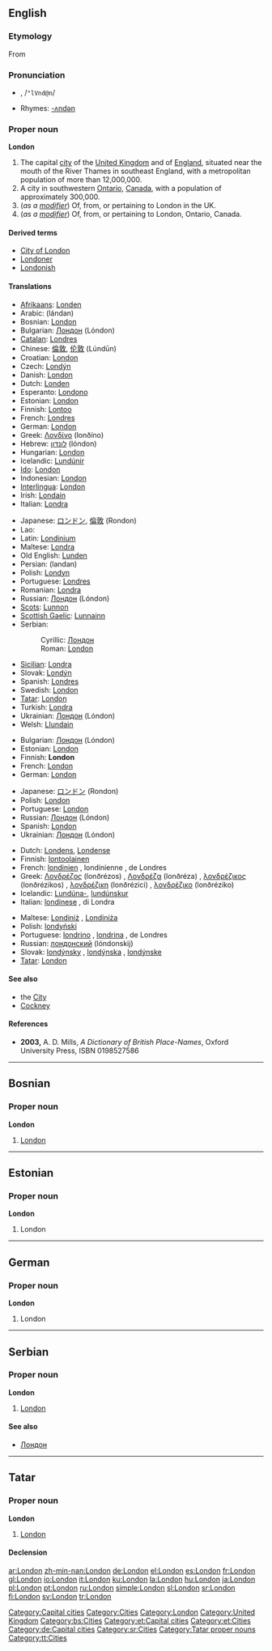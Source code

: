 {{wikipedia}}
==English==
{{rank|wild|front|France|577|London|save|length|play}}

===Etymology===
From {{L.}} {{term|Londinium|Londīnium}}

===Pronunciation===
* {{IPAchar|lŭn'dən, /ˈlʌndən/}}, /<tt>"lVnd@n</tt>/
* Rhymes: [[Rhymes:English:-ʌndən|-ʌndən]]

===Proper noun===
'''London'''

# The capital [[city]] of the [[United Kingdom]] and of [[England]], situated near the mouth of the River Thames in southeast England, with a metropolitan population of more than 12,000,000.
# A city in southwestern [[Ontario]], [[Canada]], with a population of approximately 300,000.
# (''as a [[modifier]]'') Of, from, or pertaining to London in the UK.
# (''as a [[modifier]]'') Of, from, or pertaining to London, Ontario, Canada.

====Derived terms====
* [[City of London]]
* [[Londoner]]
* [[Londonish]]

====Translations====
{{trans-top|in the United Kingdom}}
* [[Afrikaans]]: [[Londen]]
* Arabic: {{Arab|[[لندن]]}} (lándan)
* Bosnian: [[London#Bosnian|London]] {{m}}
* Bulgarian: [[Лондон]] (Lóndon) {{m}}
* [[Catalan]]: [[Londres#Catalan|Londres]]
* Chinese: [[倫敦]], [[伦敦]] (Lúndūn)
* Croatian: [[London#Croatian|London]]
* Czech: [[Londýn]] {{m}}
* Danish: [[London#Danish|London]]
* Dutch: [[Londen]] {{n}}
* Esperanto: [[Londono]]
* Estonian: [[London#Estonian|London]]
* Finnish: [[Lontoo]]
* French: [[Londres#French|Londres]]
* German: [[London#German|London]]
* Greek: [[Λονδίνο]] (lonðíno) {{n}}
* Hebrew: [[לונדון]] (lóndon)
* Hungarian: [[London]]
* Icelandic: [[Lundúnir]] {{f|p}}
* [[Ido]]: [[London#Ido|London]]
* Indonesian: [[London#Indonesian|London]]
* [[Interlingua]]: [[London#Interlingua|London]]
* Irish: [[Londain]] {{f}}
* Italian: [[Londra]] {{f}}
{{trans-mid}}
* Japanese: [[ロンドン]], [[倫敦]] (Rondon)
* Lao: {{t|lo|ລອນດອນ|tr=löön-döön|sc=Laoo}}
* Latin: [[Londinium]]
* Maltese: [[Londra]]
* Old English: [[Lunden]]
* Persian: {{fa-Arab|[[لندن]]}} (landan)
* Polish: [[Londyn]] {{m}}
* Portuguese: [[Londres#Portuguese|Londres]] {{f}}
* Romanian: [[Londra#Romanian|Londra]] {{f}}
* Russian: [[Лондон]] (Lóndon) {{m}}
* [[Scots]]: [[Lunnon]]
* [[Scottish Gaelic]]: [[Lunnainn]]
* Serbian:
*: Cyrillic: [[Лондон#Serbian|Лондон]] {{m}}
*: Roman: [[London#Serbian|London]] {{m}}
* [[Sicilian]]: [[Londra#Sicilian|Londra]] {{f}}
* Slovak: [[Londýn]] {{m}}
* Spanish: [[Londres#Spanish|Londres]] {{m}}
* Swedish: [[London#Swedish|London]]
* [[Tatar]]: [[London#Tatar|London]]
* Turkish: [[Londra#Turkish|Londra]]
* Ukrainian: [[Лондон]] (Lóndon)
* Welsh: [[Llundain]] {{f}}
{{trans-bottom}}

{{trans-top|in Canada}}
<!--Note: some languages have different names for London in Canada and London in the UK: be sure to distinguish between the two when contributing to the table below-->
* Bulgarian: [[Лондон]] (Lóndon) {{m}}
* Estonian: [[London#Estonian|London]]
* Finnish: '''London'''
* French: [[London#French|London]]
* German: [[London#German|London]]
{{trans-mid}}
* Japanese: [[ロンドン]] (Rondon)
* Polish: [[London#Polish|London]]
* Portuguese: [[London#Portuguese|London]]
* Russian: [[Лондон]] (Lóndon) {{m}}
* Spanish: [[London#Spanish|London]]
* Ukrainian: [[Лондон]] (Lóndon) {{m}}
{{trans-bottom}}

{{trans-top|of, from or pertaining to London in the UK}}
* Dutch: [[Londens]], [[Londense]]
* Finnish: [[lontoolainen]]
* French: [[londinien]] {{m}}, londinienne {{f}}, de Londres
* Greek: [[Λονδρέζος]] (lonðrézos) {{m}}, [[Λονδρέζα]] (lonðréza) {{f}}, [[λονδρέζικος]] (lonðrézikos) {{m}}, [[λονδρέζικη]] (lonðrézici) {{f}}, [[λονδρέζικο]] (lonðréziko) {{n}}
* Icelandic: [[Lundúnir|Lundúna-]], [[lundúnskur]]
* Italian: [[londinese]] {{m|f}}, di Londra
{{trans-mid}}
* Maltese: [[Londiniż]] {{m}}, [[Londiniża]] {{f}}
* Polish: [[londyński]] {{m}}
* Portuguese: [[londrino]] {{m}}, [[londrina]] {{f}}, de Londres
* Russian: [[лондонский]] (lóndonskij)
* Slovak: [[londýnsky]] {{m}}, [[londýnska]] {{f}}, [[londýnske]] {{n}}
* [[Tatar]]: [[London#Tatar|London]]
{{trans-bottom}}

====See also====
* the [[City]]
* [[Cockney]]

====References====
*'''2003,''' A. D. Mills, ''A Dictionary of British Place-Names'', Oxford University Press, ISBN 0198527586

[[Category:Capital cities]]
[[Category:Cities]]
[[Category:London]]
[[Category:United Kingdom]]

----

==Bosnian==

===Proper noun===
'''London''' {{m}}

# [[London#English|London]]

[[Category:bs:Cities]]

----

==Estonian==

===Proper noun===
'''London'''

# London

[[Category:et:Capital cities]]
[[Category:et:Cities]]

----

==German==

===Proper noun===
'''London'''

# London

[[Category:de:Capital cities]]

----

==Serbian==

===Proper noun===
'''London''' {{m}}

# [[London#English|London]]

====See also====
* [[Лондон#Serbian|Лондон]]

[[Category:sr:Cities]]

----

==Tatar==

===Proper noun===
'''London'''

# [[London#english|London]]

====Declension====
{{tt-latin-noun|nıñ|ga|nı|da|dan}}

[[Category:Tatar proper nouns]]
[[Category:tt:Cities]]

[[ar:London]]
[[zh-min-nan:London]]
[[de:London]]
[[el:London]]
[[es:London]]
[[fr:London]]
[[gl:London]]
[[io:London]]
[[it:London]]
[[ku:London]]
[[la:London]]
[[hu:London]]
[[ja:London]]
[[pl:London]]
[[pt:London]]
[[ru:London]]
[[simple:London]]
[[sl:London]]
[[sr:London]]
[[fi:London]]
[[sv:London]]
[[tr:London]]